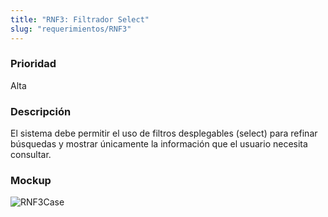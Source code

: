```yaml
---
title: "RNF3: Filtrador Select"
slug: "requerimientos/RNF3"
---
```



<h3>Prioridad</h3>
Alta

<h3>Descripción</h3>
El sistema debe permitir el uso de filtros desplegables (select) para refinar búsquedas
y mostrar únicamente la información que el usuario necesita consultar.

<h3>Mockup</h3>
<Image src={RNF3Case} alt="RNF3Case" width={3148} height={2270} />
